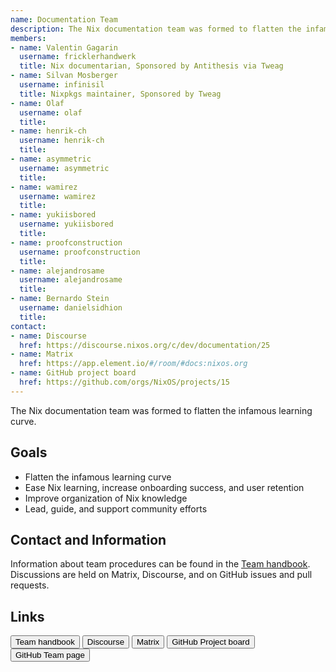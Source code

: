 ```yaml
---
name: Documentation Team
description: The Nix documentation team was formed to flatten the infamous learning curve.
members:
- name: Valentin Gagarin
  username: fricklerhandwerk
  title: Nix documentarian, Sponsored by Antithesis via Tweag
- name: Silvan Mosberger
  username: infinisil
  title: Nixpkgs maintainer, Sponsored by Tweag
- name: Olaf
  username: olaf
  title:
- name: henrik-ch
  username: henrik-ch
  title:
- name: asymmetric
  username: asymmetric
  title:
- name: wamirez
  username: wamirez
  title:
- name: yukiisbored
  username: yukiisbored
  title:
- name: proofconstruction
  username: proofconstruction
  title:
- name: alejandrosame
  username: alejandrosame
  title:
- name: Bernardo Stein
  username: danielsidhion
  title:
contact:
- name: Discourse
  href: https://discourse.nixos.org/c/dev/documentation/25
- name: Matrix
  href: https://app.element.io/#/room/#docs:nixos.org
- name: GitHub project board
  href: https://github.com/orgs/NixOS/projects/15
---
```


The Nix documentation team was formed to flatten the infamous learning curve.

## Goals

- Flatten the infamous learning curve
- Ease Nix learning, increase onboarding success, and user retention
- Improve organization of Nix knowledge
- Lead, guide, and support community efforts

## Contact and Information

Information about team procedures can be found in the [Team
handbook](https://github.com/NixOS/nix.dev/tree/master/maintainers).
Discussions are held on Matrix, Discourse, and on GitHub issues and pull
requests.

## Links


<div class="flex flex-wrap gap-4">
  <Button 
    href="https://github.com/NixOS/nix.dev/tree/master/maintainers"
    color="semidarkblue" size="sm">Team handbook</Button>
  <Button 
    href="https://discourse.nixos.org/c/dev/documentation/25"
    color="semidarkblue" size="sm">Discourse</Button>
  <Button 
    href="https://app.element.io/#/room/#docs:nixos.org"
    color="semidarkblue" size="sm">Matrix</Button>
  <Button 
    href="https://github.com/orgs/NixOS/projects/15"
    color="semidarkblue" size="sm">GitHub Project board</Button>
  <Button 
    href="https://github.com/orgs/NixOS/teams/documentation-team"
    color="semidarkblue" size="sm">GitHub Team page</Button>
</div>
